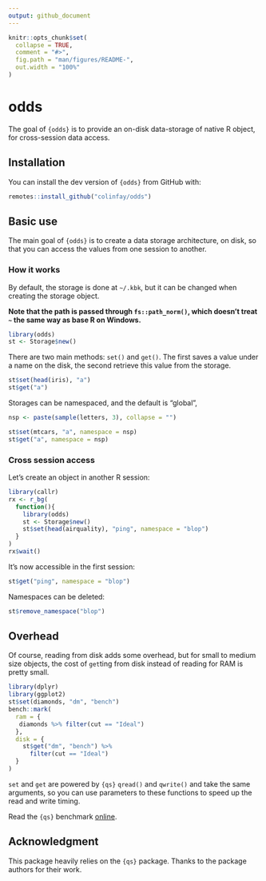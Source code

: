 ```yaml
---
output: github_document
---
```


<!-- README.md is generated from README.Rmd. Please edit that file -->

```r
knitr::opts_chunk$set(
  collapse = TRUE,
  comment = "#>",
  fig.path = "man/figures/README-",
  out.width = "100%"
)
```

# odds

<!-- badges: start -->
<!-- badges: end -->

The goal of `{odds}` is to provide an on-disk data-storage of native R object, for cross-session data access.

## Installation

You can install the dev version of `{odds}` from GitHub with:

``` r
remotes::install_github("colinfay/odds")
```

## Basic use

The main goal of `{odds}` is to create a data storage architecture, on disk, so that you can access the values from one session to another.

### How it works

By default, the storage is done at `~/.kbk`, but it can be changed when creating the storage object.

__Note that the path is passed through `fs::path_norm()`, which doesn't treat `~` the same way as base R on Windows.__

```r
library(odds)
st <- Storage$new()
```

There are two main methods: `set()` and `get()`. 
The first saves a value under a name on the disk, the second retrieve this value from the storage. 

```r
st$set(head(iris), "a")
st$get("a")
```

Storages can be namespaced, and the default is "global",

```r
nsp <- paste(sample(letters, 3), collapse = "")

st$set(mtcars, "a", namespace = nsp)
st$get("a", namespace = nsp)
```

### Cross session access

Let's create an object in another R session: 

```r
library(callr)
rx <- r_bg(
  function(){
    library(odds)
    st <- Storage$new()
    st$set(head(airquality), "ping", namespace = "blop")
  }
)
rx$wait()
```

It's now accessible in the first session:

```r
st$get("ping", namespace = "blop")
```

Namespaces can be deleted: 

```r
st$remove_namespace("blop")
```


## Overhead

Of course, reading from disk adds some overhead, but for small to medium size objects, the cost of `get`ting from disk instead of reading for RAM is pretty small.

```r
library(dplyr)
library(ggplot2)
st$set(diamonds, "dm", "bench")
bench::mark(
  ram = {
   diamonds %>% filter(cut == "Ideal")
  }, 
  disk = {
    st$get("dm", "bench") %>% 
      filter(cut == "Ideal")
  }
)
```

`set` and `get` are powered by `{qs}` `qread()` and `qwrite()` and take the same arguments, so you can use parameters to these functions to speed up the read and write timing. 

Read the `{qs}` benchmark [online](https://github.com/traversc/qs#summary-table).

## Acknowledgment 

This package heavily relies on the `{qs}` package. 
Thanks to the package authors for their work.
